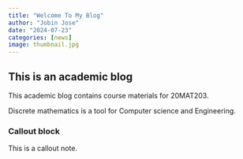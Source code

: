 ```yaml
---
title: "Welcome To My Blog"
author: "Jobin Jose"
date: "2024-07-23"
categories: [news]
image: thumbnail.jpg
---
```


## This is an academic blog

This academic blog contains course materials for 20MAT203.

::: {.callout-tip}
Discrete mathematics is a tool for Computer science and Engineering.
:::

### Callout block

::: {.callout-note}
This is a callout note.
:::

